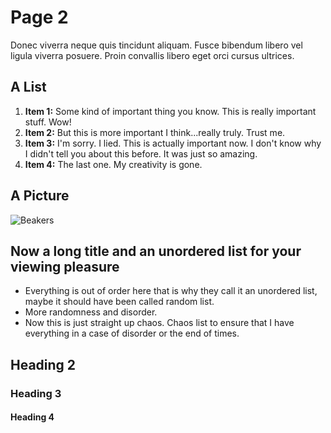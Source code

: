 # Page 2

Donec viverra neque quis tincidunt aliquam. Fusce bibendum libero vel ligula viverra posuere. Proin convallis libero eget orci cursus ultrices.

## A List

1. **Item 1:** Some kind of important thing you know. This is really important stuff. Wow!
1. **Item 2:** But this is more important I think...really truly. Trust me.
1. **Item 3:** I'm sorry. I lied. This is actually important now. I don't know why I didn't tell you about this before. It was just so amazing.
1. **Item 4:** The last one. My creativity is gone.

## A Picture

![Beakers](../assets/image1.jpg)

## Now a long title and an unordered list for your viewing pleasure

- Everything is out of order here that is why they call it an unordered list, maybe it should have been called random list.
- More randomness and disorder.
- Now this is just straight up chaos. Chaos list to ensure that I have everything in a case of disorder or the end of times.

## Heading 2

### Heading 3

#### Heading 4
